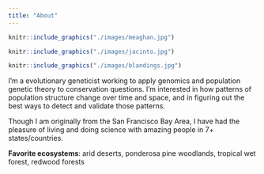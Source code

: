 ```yaml
---
title: "About"
---
```


```r
knitr::include_graphics("./images/meaghan.jpg")
```

```r
knitr::include_graphics("./images/jacinto.jpg")
```

```r
knitr::include_graphics("./images/blandings.jpg")
```

  
  
I'm a evolutionary geneticist working to apply genomics and population genetic theory to conservation questions. I'm interested in how patterns of population structure change over time and space, and in figuring out the best ways to detect and validate those patterns.

Though I am originally from the San Francisco Bay Area, I have had the pleasure of living and doing science with amazing people in 7+ states/countries. 

**Favorite ecosystems**: arid deserts, ponderosa pine woodlands, tropical wet forest, redwood forests


